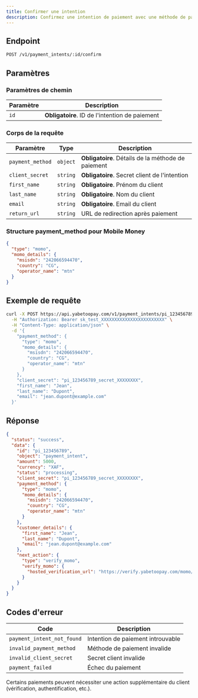 ```yaml
---
title: Confirmer une intention
description: Confirmez une intention de paiement avec une méthode de paiement.
---
```


## Endpoint

```bash
POST /v1/payment_intents/:id/confirm
```

## Paramètres

### Paramètres de chemin

| Paramètre | Description |
|-----------|-------------|
| `id` | **Obligatoire**. ID de l'intention de paiement |

### Corps de la requête

| Paramètre | Type | Description |
|-----------|------|-------------|
| `payment_method` | `object` | **Obligatoire**. Détails de la méthode de paiement |
| `client_secret` | `string` | **Obligatoire**. Secret client de l'intention |
| `first_name` | `string` | **Obligatoire**. Prénom du client |
| `last_name` | `string` | **Obligatoire**. Nom du client |
| `email` | `string` | **Obligatoire**. Email du client |
| `return_url` | `string` | URL de redirection après paiement |

### Structure payment_method pour Mobile Money

```json
{
  "type": "momo",
  "momo_details": {
    "msisdn": "242066594470",
    "country": "CG",
    "operator_name": "mtn"
  }
}
```

## Exemple de requête

```bash
curl -X POST https://api.yabetoopay.com/v1/payment_intents/pi_123456789/confirm \
  -H "Authorization: Bearer sk_test_XXXXXXXXXXXXXXXXXXXXXXXX" \
  -H "Content-Type: application/json" \
  -d '{
    "payment_method": {
      "type": "momo",
      "momo_details": {
        "msisdn": "242066594470",
        "country": "CG",
        "operator_name": "mtn"
      }
    },
    "client_secret": "pi_123456789_secret_XXXXXXXX",
    "first_name": "Jean",
    "last_name": "Dupont",
    "email": "jean.dupont@example.com"
  }'
```

## Réponse

```json
{
  "status": "success",
  "data": {
    "id": "pi_123456789",
    "object": "payment_intent",
    "amount": 5000,
    "currency": "XAF",
    "status": "processing",
    "client_secret": "pi_123456789_secret_XXXXXXXX",
    "payment_method": {
      "type": "momo",
      "momo_details": {
        "msisdn": "242066594470",
        "country": "CG",
        "operator_name": "mtn"
      }
    },
    "customer_details": {
      "first_name": "Jean",
      "last_name": "Dupont",
      "email": "jean.dupont@example.com"
    },
    "next_action": {
      "type": "verify_momo",
      "verify_momo": {
        "hosted_verification_url": "https://verify.yabetoopay.com/momo/v_123"
      }
    }
  }
}
```

## Codes d'erreur

| Code | Description |
|------|-------------|
| `payment_intent_not_found` | Intention de paiement introuvable |
| `invalid_payment_method` | Méthode de paiement invalide |
| `invalid_client_secret` | Secret client invalide |
| `payment_failed` | Échec du paiement |

<Note>
  Certains paiements peuvent nécessiter une action supplémentaire du client
  (vérification, authentification, etc.).
</Note>
